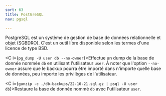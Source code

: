 ```yaml
---
sort: 63
title: PostGreSQL
nav: pgsql

---
```


PostgreSQL est un système de gestion de base de données relationnelle et objet (SGBDRO). C'est un outil libre disponible selon les termes d'une licence de type BSD.

<C i={`pg_dump -U user db --no-owner`}>Effectue un dump de la base de donnée nommée `db` en utilisant l'utilisateur `user`. À noter que l'option `--no-owner` assure que le backup pourra être importé dans n'importe quelle base de données, peu importe les privilèges de l'utilisateur.</C>

<C i={`gunzip -c ./db-backups/22-10-21.sql.gz | psql -U user db`}>Restaure la base de donnée nommé `db` avec l'utilisateur `user`.</C>


